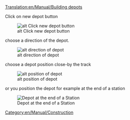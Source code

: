 [[Translation:en/Manual/Building depots]]
[[Category:en/Manual/Construction]]

Click on new depot button

[[File:en/Manual/New depot.png|alt Click new depot button]]


choose a direction of the depot.
 
[[File:en/Manual/Depot direction.png|alt direction of depot]]


choose a depot position close-by the track

[[File:en/Manual/Depot position.png|alt position of depot]]


or you position the depot for example at the end of a station

[[File:en/Manual/Depot end of station.png|Depot at the end of a Station]]